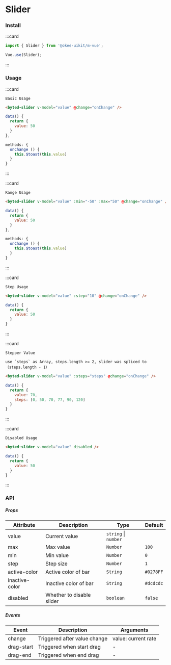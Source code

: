 # Slider

### Install

:::card

```javascript
import { Slider } from '@okee-uikit/m-vue';

Vue.use(Slider);
```

:::

### Usage

:::card

```topic
Basic Usage
```

```html
<byted-slider v-model="value" @change="onChange" />
```

```javascript
data() {
  return {
    value: 50
  }
},

methods: {
  onChange () {
    this.$toast(this.value)
  }
}
```

:::

:::card

```topic
Range Usage
```

```html
<byted-slider v-model="value" :min="-50" :max="50" @change="onChange" />
```

```javascript
data() {
  return {
    value: 50
  }
},

methods: {
  onChange () {
    this.$toast(this.value)
  }
}
```

:::

:::card

```topic
Step Usage
```

```html
<byted-slider v-model="value" :step="10" @change="onChange" />
```

```javascript
data() {
  return {
    value: 50
  }
}
```

:::

:::card

```topic
Stepper Value
```

```desc
use `steps` as Array, steps.length >= 2, slider was spliced to（steps.length - 1）
```

```html
<byted-slider v-model="value" :steps="steps" @change="onChange" />
```

```javascript
data() {
  return {
    value: 70,
    steps: [0, 50, 70, 77, 90, 120]
  }
}
```

:::

:::card

```topic
Disabled Usage
```

```html
<byted-slider v-model="value" disabled />
```

```javascript
data() {
  return {
    value: 50
  }
}
```

:::

### API

##### Props

| Attribute      | Description               | Type      | Default   |
| -------------- | ------------------------- | --------- | --------- |
| value          | Current value             | `string` &#124; `number` |
| max            | Max value                 | `Number`  | `100`     |
| min            | Min value                 | `Number`  | `0`       |
| step           | Step size                 | `Number`  | `1`       |
| active-color   | Active color of bar       | `String`  | `#0278FF` |
| inactive-color | Inactive color of bar     | `String`  | `#dcdcdc` |
| disabled       | Whether to disable slider | `boolean` | `false`   |

##### Events

| Event      | Description                  | Arguments           |
| ---------- | ---------------------------- | ------------------- |
| change     | Triggered after value change | value: current rate |
| drag-start | Triggered when start drag    | -                   |
| drag-end   | Triggered when end drag      | -                   |
